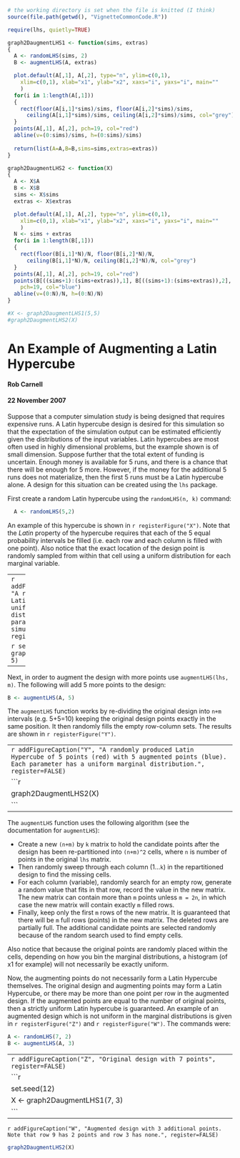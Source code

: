 <!-- % Comment required to put the vignette into the package index
%\VignetteIndexEntry{An Example of Augmenting a Latin Hypercube}
%\VignetteKeyword{lhs}
%\VignetteKeyword{latin hypercube} -->

```{r start, echo=FALSE, message=FALSE}
# the working directory is set when the file is knitted (I think)
source(file.path(getwd(), "VignetteCommonCode.R"))

require(lhs, quietly=TRUE)

graph2DaugmentLHS1 <- function(sims, extras)
{
  A <- randomLHS(sims, 2)
  B <- augmentLHS(A, extras)

  plot.default(A[,1], A[,2], type="n", ylim=c(0,1),
    xlim=c(0,1), xlab="x1", ylab="x2", xaxs="i", yaxs="i", main=""
    )
  for(i in 1:length(A[,1]))
  {
    rect(floor(A[i,1]*sims)/sims, floor(A[i,2]*sims)/sims,
      ceiling(A[i,1]*sims)/sims, ceiling(A[i,2]*sims)/sims, col="grey")
  }
  points(A[,1], A[,2], pch=19, col="red")
  abline(v=(0:sims)/sims, h=(0:sims)/sims)
  
  return(list(A=A,B=B,sims=sims,extras=extras))
}

graph2DaugmentLHS2 <- function(X)
{
  A <- X$A
  B <- X$B
  sims <- X$sims
  extras <- X$extras

  plot.default(A[,1], A[,2], type="n", ylim=c(0,1),
    xlim=c(0,1), xlab="x1", ylab="x2", xaxs="i", yaxs="i", main=""
    )
  N <- sims + extras
  for(i in 1:length(B[,1]))
  {
    rect(floor(B[i,1]*N)/N, floor(B[i,2]*N)/N,
      ceiling(B[i,1]*N)/N, ceiling(B[i,2]*N)/N, col="grey")
  }
  points(A[,1], A[,2], pch=19, col="red")
  points(B[((sims+1):(sims+extras)),1], B[((sims+1):(sims+extras)),2],
    pch=19, col="blue")
  abline(v=(0:N)/N, h=(0:N)/N)
}

#X <- graph2DaugmentLHS1(5,5)
#graph2DaugmentLHS2(X)

```

An Example of Augmenting a Latin Hypercube
==========================================

#### Rob Carnell
#### 22 November 2007

Suppose that a computer simulation study is being designed that requires
expensive runs.  A Latin hypercube design is desired for this simulation so
that the expectation of the simulation output can be estimated efficiently
given the distributions of the input variables.  Latin hypercubes are most
often used in highly dimensional problems, but the example shown is of small
dimension.  Suppose further that the total extent of funding is uncertain.
Enough money is available for 5 runs, and there is a chance that there will be
enough for 5 more.  However, if the money for the additional 5 runs does not
materialize, then the first 5 runs must be a Latin hypercube alone.  A design
for this situation can be created using the `lhs` package.

First create a random Latin hypercube using the `randomLHS(n, k)` command:

```{r}
  A <- randomLHS(5,2)
```

An example of this hypercube is shown in `r registerFigure("X")`.  Note that
the *Latin* property of the hypercube requires that each of the 5 equal
probability intervals be filled (i.e. each row and each column is filled with
one point).  Also notice that the exact location of the design point is randomly
sampled from within that cell using a uniform distribution for each marginal
variable.

-----
`r addFigureCaption("X", "A randomly produced Latin Hypercube with uniform marginal distributions for 2 parameters with 5 simulations", register=FALSE)`

```{r original5, echo=FALSE, fig.align='center', fig.height=5, fig.width=5}
    set.seed(10)
    X <- graph2DaugmentLHS1(5, 5)
```
-----

Next, in order to augment the design with more points use `augmentLHS(lhs, m)`.  The following will add 5 more points to the design:

```{r}
B <- augmentLHS(A, 5)
```

The `augmentLHS` function works by re-dividing the original design into
`n+m` intervals (e.g. 5+5=10) keeping the original design points exactly in the
same position.  It then randomly fills the empty row-column sets.  The results
are shown in `r registerFigure("Y")`.

-----
`r addFigureCaption("Y", "A randomly produced Latin Hypercube of 5 points (red) with 5 augmented points (blue).  Each parameter has a uniform marginal distribution.", register=FALSE)`
```{r augmented10, fig.align='center', echo=FALSE, fig.height=5, fig.width=5}
graph2DaugmentLHS2(X)
```
-----

The `augmentLHS` function uses the following algorithm (see the documentation for `augmentLHS`):

* Create a new `(n+m)` by `k` matrix to hold the candidate points after
the design has been re-partitioned into `(n+m)^2` cells, where `n` is number
of points in the original `lhs` matrix.
* Then randomly sweep through each
column (1...`k`) in the repartitioned design to find the missing cells.
* For each column (variable), randomly search for an empty row, generate a
random value that fits in that row, record the value in the new matrix.
The new matrix can contain more than `m` points unless `m = 2n`,
in which case the new matrix will contain exactly `m` filled rows.
* Finally, keep only the first `m` rows of the new matrix.  It is
guaranteed that there will be `m` full rows (points) in the new matrix.  The
deleted rows are partially full.  The additional candidate points are selected
randomly because of the random search used to find empty cells.

Also notice that because the original points are randomly placed within the
cells, depending on how you bin the marginal distributions, a histogram (of x1
for example) will not necessarily be exactly uniform.

Now, the augmenting points do not necessarily form a Latin Hypercube themselves.
The original design and augmenting points may form a Latin Hypercube, or there
may be more than one point per row in the augmented design.  If the augmented
points are equal to the number of original points, then a strictly uniform
Latin hypercube is guaranteed.  An example of an augmented design which is not
uniform in the marginal distributions is given in `r registerFigure("Z")` and `r registerFigure("W")`.
The commands were:

```{r}
A <- randomLHS(7, 2)
B <- augmentLHS(A, 3)
```

-----
`r addFigureCaption("Z", "Original design with 7 points", register=FALSE)` 
```{r Z, echo=FALSE, fig.align='center', fig.height=5, fig.width=5}
set.seed(12)
X <- graph2DaugmentLHS1(7, 3)
```
-----
`r addFigureCaption("W", "Augmented design with 3 additional points.  Note that row 9 has 2 points and row 3 has none.", register=FALSE)` 
```{r W, echo=FALSE, fig.align='center', fig.height=5, fig.width=5}
graph2DaugmentLHS2(X)
```
